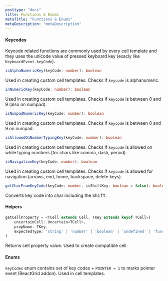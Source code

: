 ```yaml
---
posttype: "docs"
title: Functions & Enums
metaTitle: "Functions & Enums"
metaDescription: "metaDescription"
---
```


#### Keycodes

Keycode related functions are commonly used by every cell template and they uses the unicode value of pressed keyboard key
(exacly like `KeyboardEvent.keyCode`).

```ts
isAlphaNumericKey(keyCode: number): boolean
```
Used in creating custom cell templates. Checks if `keycode` is alphanumeric.

```ts
inNumericKey(keyCode: number): boolean
```
Used in creating custom cell templates. Checks if `keycode` is between 0 and 9 (also on numpad).

```ts
isNumpadNumericKey(keyCode: number): boolean
```
Used in creating custom cell templates. Checks if `keycode` is between 0 and 9 on numpad.

```ts
isAllowedOnNumberTypingKey(keyCode: number): boolean
```
Used in creating custom cell templates. Checks if `keycode` is allowed on while typing 
numbers (for chars like comma, dash, period).

```ts
isNavigationKey(keyCode: number): boolean
```
Used in creating custom cell templates. Checks if `keycode` is allowed for navigation 
(arrows, end, home, backspace, delete keys).

```ts
getCharFromKeyCode(keyCode: number, isShiftKey: boolean = false): boolean
```

Converts key code into char including the <kbd>Shift</kbd>.

#### Helpers

```ts
getCellProperty = <TCell extends Cell, TKey extends keyof TCell>(
    uncertainCell: Uncertain<TCell>,
    propName: TKey,
    expectedType: 'string' | 'number' | 'boolean' | 'undefined' | 'function' | 'object' | string
)
```
Returns cell property value. Used to create compatible cell.

#### Enums

`keyCodes` enum contains set of key codes + `POINTER = 1` to marks pointer event (ReactGrid addon). 
Used in cell templates.
